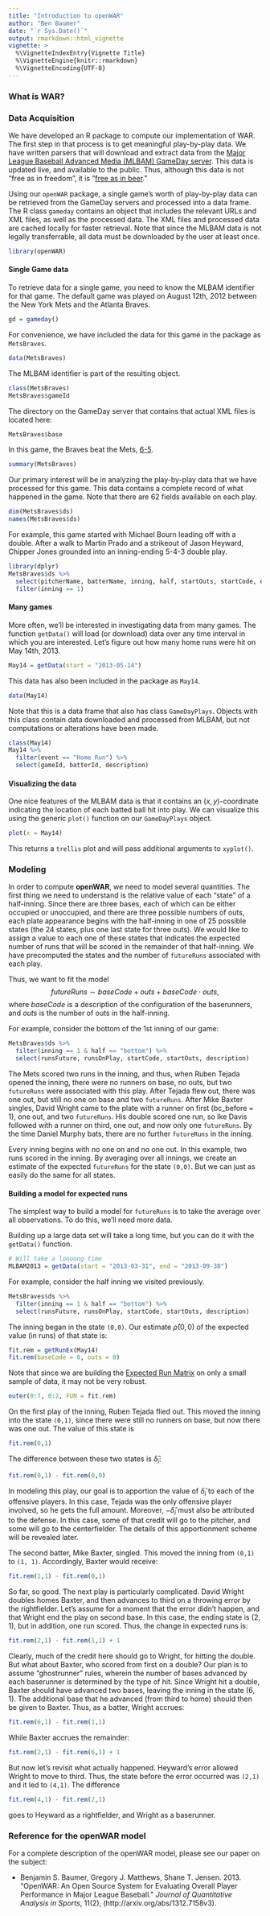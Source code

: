 ```yaml
---
title: "Introduction to openWAR"
author: "Ben Baumer"
date: "`r Sys.Date()`"
output: rmarkdown::html_vignette
vignette: >
  %\VignetteIndexEntry{Vignette Title}
  %\VignetteEngine{knitr::rmarkdown}
  %\VignetteEncoding{UTF-8}
---
```


### What is WAR?

### Data Acquisition

We have developed an R package to compute our implementation of WAR. The first step in that process is to get meaningful play-by-play data. We have written parsers that will download and extract data from the [Major League Baseball Advanced Media (MLBAM) GameDay server](http://gd2.mlb.com). This data is updated live, and available to the public. Thus, although this data is not "free as in freedom", it is "[free as in beer](http://en.wikipedia.org/wiki/Gratis_versus_libre)." 

Using our `openWAR` package, a single game's worth of play-by-play data can be retrieved from the GameDay servers and processed into a data frame. The R class `gameday` contains an object that includes the relevant URLs and XML files, as well as the processed data. The XML files and processed data are cached locally for faster retrieval. Note that since the MLBAM data is not legally transferrable, all data must be downloaded by the user at least once. 

```r
library(openWAR)
```

#### Single Game data

To retrieve data for a single game, you need to know the MLBAM identifier for that game. The default game was played on August 12th, 2012 between the New York Mets and the Atlanta Braves. 

```r
gd = gameday()
```

For convenience, we have included the data for this game in the package as `MetsBraves`. 

```r
data(MetsBraves)
```

The MLBAM identifier is part of the resulting object. 

```r
class(MetsBraves)
MetsBraves$gameId
```

The directory on the GameDay server that contains that actual XML files is located here:

```r
MetsBraves$base
```

In this game, the Braves beat the Mets, [6-5](http://mlb.mlb.com/mlb/gameday/index.jsp?gid=2012_08_12_atlmlb_nynmlb_1&c_id=nym#game=2012_08_12_atlmlb_nynmlb_1,game_state=Wrapup,game_tab=box).

```r
summary(MetsBraves)
```

Our primary interest will be in analyzing the play-by-play data that we have processed for this game. This data contains a complete record of what happened in the game. Note that there are 62 fields available on each play. 

```r
dim(MetsBraves$ds)
names(MetsBraves$ds)
```

For example, this game started with Michael Bourn leading off with a double. After a walk to Martin Prado and a strikeout of Jason Heyward, Chipper Jones grounded into an inning-ending 5-4-3 double play. 

```r
library(dplyr)
MetsBraves$ds %>%
  select(pitcherName, batterName, inning, half, startOuts, startCode, event) %>%
  filter(inning == 1)
```

#### Many games

More often, we'll be interested in investigating data from many games. The function `getData()` will load (or download) data over any time interval in which you are interested. Let's figure out how many home runs were hit on May 14th, 2013. 

```r
May14 = getData(start = "2013-05-14")
```

This data has also been included in the package as `May14`.

```r
data(May14)
```

Note that this is a data frame that also has class `GameDayPlays`. Objects with this class contain data downloaded and processed from MLBAM, but not computations or alterations have been made. 

```r
class(May14)
May14 %>%
  filter(event == "Home Run") %>%
  select(gameId, batterId, description)
```

#### Visualizing the data

One nice features of the MLBAM data is that it contains an $(x,y)$-coordinate indicating the location of each batted ball hit into play. We can visualize this using the generic `plot()` function on our `GameDayPlays` object. 

```r
plot(x = May14)
```

This returns a `trellis` plot and will pass additional arguments to `xyplot()`. 

### Modeling

In order to compute **openWAR**, we need to model several quantities. The first thing we need to understand is the relative value of each "state" of a half-inning. Since there are three bases, each of which can be either occupied or unoccupied, and there are three possible numbers of outs, each plate appearance begins with the half-inning in one of 25 possible states (the 24 states, plus one last state for three outs). We would like to assign a value to each one of these states that indicates the expected number of runs that will be scored in the remainder of that half-inning. We have precomputed the states and the number of `futureRuns` associated with each play. 

Thus, we want to fit the model
$$
  futureRuns \sim baseCode + outs + baseCode \cdot outs,
$$
where $baseCode$ is a description of the configuration of the baserunners, and $outs$ is the number of outs in the half-inning. 

For example, consider the bottom of the 1st inning of our game:

```r
MetsBraves$ds %>%
  filter(inning == 1 & half == "bottom") %>%
  select(runsFuture, runsOnPlay, startCode, startOuts, description)
```

The Mets scored two runs in the inning, and thus, when Ruben Tejada opened the inning, there were no runners on base, no outs, but two `futureRuns` were associated with this play. After Tejada flew out, there was one out, but still no one on base and two `futureRuns`. After Mike Baxter singles, David Wright came to the plate with a runner on first (bc_before = 1), one out, and two `futureRuns`. His double scored one run, so Ike Davis followed with a runner on third, one out, and now only one `futureRuns`. By the time Daniel Murphy bats, there are no further `futureRuns` in the inning. 

Every inning begins with no one on and no one out. In this example, two runs scored in the inning. By averaging over all innings, we create an estimate of the expected `futureRuns` for the state `(0,0)`. But we can just as easily do the same for all states. 

#### Building a model for expected runs

The simplest way to build a model for `futureRuns` is to take the average over all observations. To do this, we'll need more data. 

Building up a large data set will take a long time, but you can do it with the `getData()` function. 

```r
# Will take a loooong time
MLBAM2013 = getData(start = "2013-03-31", end = "2013-09-30")
```

For example, consider the half inning we visited previously. 

```r
MetsBraves$ds %>%
  filter(inning == 1 & half == "bottom") %>%
  select(runsFuture, runsOnPlay, startCode, startOuts, description)
```

The inning began in the state `(0,0)`. Our estimate $\hat{\rho}(0,0)$ of the expected value (in runs) of that state is:

```r
fit.rem = getRunEx(May14)
fit.rem(baseCode = 0, outs = 0)
```

Note that since we are building the [Expected Run Matrix](http://www.baseballprospectus.com/sortable/index.php?cid=1405164) on only a small sample of data, it may not be very robust. 

```r
outer(0:7, 0:2, FUN = fit.rem)
```

On the first play of the inning, Ruben Tejada flied out. This moved the inning into the state `(0,1)`, since there were still no runners on base, but now there was one out. The value of this state is 

```r
fit.rem(0,1)
```

The difference between these two states is $\hat{\delta}_i$:

```r
fit.rem(0,1) - fit.rem(0,0)
```

In modeling this play, our goal is to apportion the value of $\hat{\delta}_i$ to each of the offensive players. In this case, Tejada was the only offensive player involved, so he gets the full amount. Moreover, $-\hat{\delta}_i$ must also be attributed to the defense. In this case, some of that credit will go to the pitcher, and some will go to the centerfielder. The details of this apportionment scheme will be revealed later. 

The second batter, Mike Baxter, singled. This moved the inning from `(0,1)` to `(1, 1)`. Accordingly, Baxter would receive:

```r
fit.rem(1,1) - fit.rem(0,1)
```

So far, so good. The next play is particularly complicated. David Wright doubles homes Baxter, and then advances to third on a throwing error by the rightfielder. Let's assume for a moment that the error didn't happen, and that Wright end the play on second base. In this case, the ending state is $(2,1)$, but in addition, one run scored. Thus, the change in expected runs is:

```r
fit.rem(2,1) - fit.rem(1,1) + 1
```

Clearly, much of the credit here should go to Wright, for hitting the double. But what about Baxter, who scored from first on a double? Our plan is to assume "ghostrunner" rules, wherein the number of bases advanced by each baserunner is determined by the type of hit. Since Wright hit a double, Baxter should have advanced two bases, leaving the inning in the state $(6,1)$. The additional base that he advanced (from third to home) should then be given to Baxter. Thus, as a batter, Wright accrues:

```r
fit.rem(6,1) - fit.rem(1,1)
```

While Baxter accrues the remainder:

```r
fit.rem(2,1) - fit.rem(6,1) + 1
```

But now let's revisit what actually happened. Heyward's error allowed Wright to move to third. Thus, the state before the error occurred was `(2,1)` and it led to `(4,1)`. The difference

```r
fit.rem(4,1) - fit.rem(2,1)
```

goes to Heyward as a rightfielder, and Wright as a baserunner. 

### Reference for the openWAR model

For a complete description of the openWAR model, please see our paper on the subject:

* Benjamin S. Baumer, Gregory J. Matthews, Shane T. Jensen. 2013. "OpenWAR: An Open Source System for Evaluating Overall Player Performance in Major League Baseball." *Journal of Quantitative Analysis in Sports*, 11(2), (http://arxiv.org/abs/1312.7158v3).
